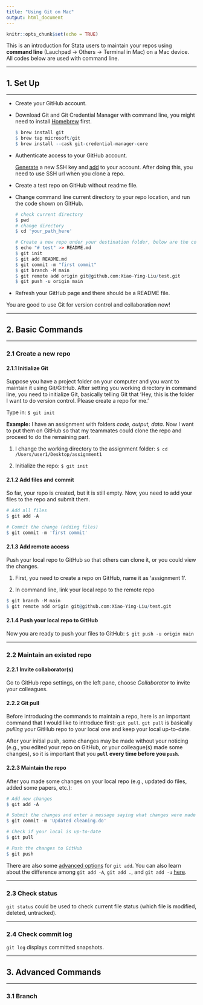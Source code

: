 ```yaml
---
title: "Using Git on Mac"
output: html_document
---
```


```r
knitr::opts_chunk$set(echo = TRUE)
```

This is an introduction for Stata users to maintain your repos using **command line** (Lauchpad &rarr; Others &rarr; Terminal in Mac) on a Mac device. All codes below are used with command line.

***

## 1. Set Up

***

- Create your GitHub account.
- Download Git and Git Credential Manager with command line, you might need to install [Homebrew](https://brew.sh/) first.

  ```r
  $ brew install git
  $ brew tap microsoft/git
  $ brew install --cask git-credential-manager-core
  ```
  
- Authenticate access to your GitHub account.
 
  [Generate](https://docs.github.com/en/authentication/connecting-to-github-with-ssh/generating-a-new-ssh-key-and-adding-it-to-the-ssh-agent) a new SSH key and [add](https://docs.github.com/en/authentication/connecting-to-github-with-ssh/adding-a-new-ssh-key-to-your-github-account) to your account. After doing this, you need to use SSH url when you clone a repo.
  
- Create a test repo on GitHub without readme file.

- Change command line current directory to your repo location, and run the code shown on GitHub.

  ```r
  # check current directory
  $ pwd
  # change directory
  $ cd 'your_path_here'
  
  # Create a new repo under your destination folder, below are the codes from GitHub
  $ echo "# test" >> README.md
  $ git init
  $ git add README.md
  $ git commit -m "first commit"
  $ git branch -M main
  $ git remote add origin git@github.com:Xiao-Ying-Liu/test.git
  $ git push -u origin main
  ```

- Refresh your GitHub page and there should be a README file.

You are good to use Git for version control and collaboration now!

***

## 2. Basic Commands

***

### 2.1 Create a new repo

#### 2.1.1 Initialize Git

Suppose you have a project folder on your computer and you want to maintain it using Git/GitHub. After setting you working directory in command line, you need to initialize Git, basically telling Git that 'Hey, this is the folder I want to do version control. Please create a repo for me.' 

Type in: `$ git init`

**Example:** I have an assignment with folders *code, output, data*. Now I want to put them on GitHub so that my teammates could clone the repo and proceed to do the remaining part.

1. I change the working directory to the assignment folder: `$ cd /Users/user1/Desktop/assignment1`

2. Initialize the repo: `$ git init`

#### 2.1.2 Add files and commit

So far, your repo is created, but it is still empty. Now, you need to add your files to the repo and submit them.

```r
# Add all files
$ git add -A

# Commit the change (adding files)
$ git commit -m 'first commit'
```

#### 2.1.3 Add remote access

Push your local repo to GitHub so that others can clone it, or you could view the changes.

1. First, you need to create a repo on GitHub, name it as 'assignment 1'.

2. In command line, link your local repo to the remote repo

  ```r
  $ git branch -M main
  $ git remote add origin git@github.com:Xiao-Ying-Liu/test.git
  ```

#### 2.1.4 Push your local repo to GitHub

Now you are ready to push your files to GitHub: `$ git push -u origin main`

***

### 2.2 Maintain an existed repo

#### 2.2.1 Invite collaborator(s)

Go to GitHub repo settings, on the left pane, choose *Collaborator* to invite your colleagues.

#### 2.2.2 Git pull

Before introducing the commands to maintain a repo, here is an important command that I would like to introduce first: `git pull`. `git pull` is basically *pulling* your GitHub repo to your local one and keep your local up-to-date.

After your initial push, some changes may be made without your noticing (e.g., you edited your repo on GitHub, or your colleague(s) made some changes), so it is important that you **`pull` every time before you `push`**.

#### 2.2.3 Maintain the repo

After you made some changes on your local repo (e.g., updated do files, added some papers, etc.):

  ```r
  # Add new changes
  $ git add -A
  
  # Submit the changes and enter a message saying what changes were made
  $ git commit -m 'Updated cleaning.do'
  
  # Check if your local is up-to-date
  $ git pull
  
  # Push the changes to GitHub
  $ git push
  ```

There are also some [advanced options](https://git-scm.com/docs/git-add) for `git add`.
You can also learn about the difference among `git add -A`, `git add .`, and `git add -u` [here](https://stackoverflow.com/questions/572549/difference-between-git-add-a-and-git-add?rq=1).

***

### 2.3 Check status

`git status` could be used to check current file status (which file is modified, deleted, untracked).

***

### 2.4 Check commit log

`git log` displays committed snapshots.

***

## 3. Advanced Commands

***

### 3.1 Branch

<!-- Git branches allow you to try out a new idea outside the **main** branch. For example, suppose you've reached the empirical part of your project. Say, you have a binary outcome variable and you want to choose between linear probability model and Logit model. -->
<!-- You want to keep a subset of the sample, stayers, -->
